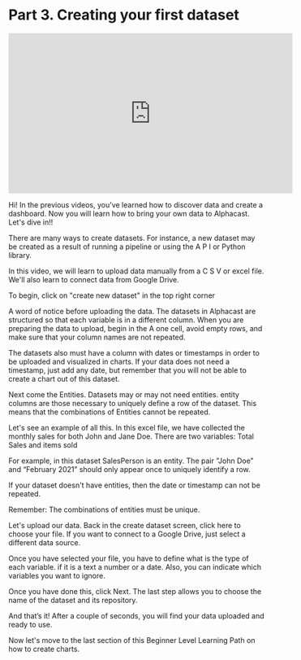 # Part 3. Creating your first dataset

<iframe width="560" height="315" src="https://www.youtube.com/embed/pZ1bNOxK4ww" title="YouTube video player" frameborder="0" allow="accelerometer; autoplay; clipboard-write; encrypted-media; gyroscope; picture-in-picture; web-share" allowfullscreen></iframe>

Hi! In the previous videos, you've learned how to discover data and create a dashboard. Now you will learn how to bring your own data to Alphacast. Let's dive in!!

There are many ways to create datasets. For instance, a new dataset may be created as a result of running a pipeline or using the A P I or Python library.

In this video, we will learn to upload data manually from a C S V or excel file. We'll also learn to connect data from Google Drive.

To begin, click on "create new dataset" in the top right corner

A word of notice before uploading the data. The datasets in Alphacast are structured so that each variable is in a different column. When you are preparing the data to upload, begin in the A one cell, avoid empty rows, and make sure that your column names are not repeated.

The datasets also must have a column with dates or timestamps in order to be uploaded and visualized in charts. If your data does not need a timestamp, just add any date, but remember that you will not be able to create a chart out of this dataset.

Next come the Entities. Datasets may or may not need entities. entity columns are those necessary to uniquely define a row of the dataset. This means that the combinations of Entities cannot be repeated. 

Let's see an example of all this. In this excel file, we have collected the monthly sales for both John and Jane Doe. There are two variables: Total Sales and items sold

For example, in this dataset SalesPerson is an entity. The pair ”John Doe” and “February 2021” should only appear once to uniquely identify a row. 

If your dataset doesn't have entities, then the date or timestamp can not be repeated. 

Remember: The combinations of entities must be unique.

Let's upload our data. Back in the create dataset screen, click here to choose your file. If you want to connect to a Google Drive, just select a different data source.

Once you have selected your file, you have to define what is the type of each variable. if it is a text a number or a date. Also, you can indicate which variables you want to ignore.

Once you have done this, click Next. The last step allows you to choose the name of the dataset and its repository.

And that’s it! After a couple of seconds, you will find your data uploaded and ready to use.

Now let's move to the last section of this Beginner Level Learning Path on how to create charts.
